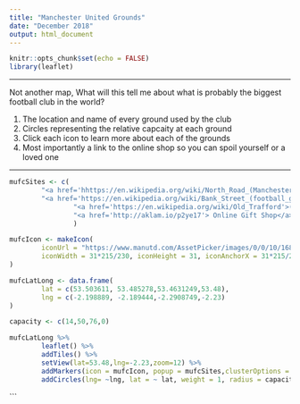 ```yaml
---
title: "Manchester United Grounds"
date: "December 2018"
output: html_document
---
```


```r
knitr::opts_chunk$set(echo = FALSE)
library(leaflet)
```

***

Not another map,  What will this tell me about what is probably the biggest football club in the world?    
  
1. The location and name of every ground used by the club  
2. Circles representing the relative capcaity at each ground 
3. Click each icon to learn more about each of the grounds  
4. Most importantly a link to the online shop so you can spoil yourself or a loved one  

***


```r

mufcSites <- c(
        "<a href='hhttps://en.wikipedia.org/wiki/North_Road_(Manchester)'>(1878-1893) North Road Capacity 14,000</a>",
        "<a href='https://en.wikipedia.org/wiki/Bank_Street_(football_ground)'>(1893-1910) Bank Street Capacity 50,000</a>",
                "<a href='https://en.wikipedia.org/wiki/Old_Trafford'>(1910 - Now) Old Trafford Capacity 76,000</a>",
                "<a href='http://aklam.io/p2ye17'> Online Gift Shop</a>"
                )

mufcIcon <- makeIcon(
        iconUrl = "https://www.manutd.com/AssetPicker/images/0/0/10/168/698529/Web_crest1528212747590.png",
        iconWidth = 31*215/230, iconHeight = 31, iconAnchorX = 31*215/230/2, iconAnchorY = 16
)

mufcLatLong <- data.frame(
        lat = c(53.503611, 53.485278,53.4631249,53.48),
        lng = c(-2.198889, -2.189444,-2.2908749,-2.23)
)

capacity <- c(14,50,76,0)

mufcLatLong %>%
        leaflet() %>%
        addTiles() %>%
        setView(lat=53.48,lng=-2.23,zoom=12) %>%
        addMarkers(icon = mufcIcon, popup = mufcSites,clusterOptions = markerClusterOptions()) %>%
        addCircles(lng= ~lng, lat = ~ lat, weight = 1, radius = capacity*30, popup = capacity, fillColor = "red")
```
```

